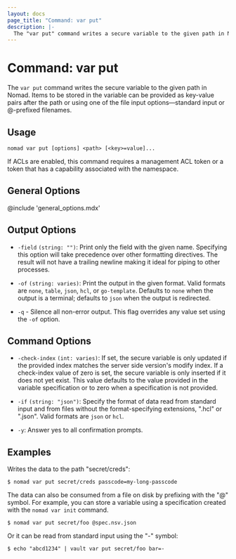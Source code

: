 ```yaml
---
layout: docs
page_title: "Command: var put"
description: |-
  The "var put" command writes a secure variable to the given path in Nomad.
---
```


# Command: var put

The `var put` command writes the secure variable to the given path in Nomad.
Items to be stored in the variable can be provided as key-value pairs after the
path or using one of the file input options—standard input or @-prefixed
filenames.

## Usage

```plaintext
nomad var put [options] <path> [<key>=value]...
```

If ACLs are enabled, this command requires a management ACL token or a token
that has a capability associated with the namespace.

## General Options

@include 'general_options.mdx'

## Output Options

- `-field` `(string: "")`: Print only the field with the given name. Specifying
  this option will take precedence over other formatting directives. The result
  will not have a trailing newline making it ideal for piping to other
  processes.

- `-of` `(string: varies)`: Print the output in the given format. Valid
  formats are `none`, `table`, `json`, `hcl`, or `go-template`. Defaults to
  `none` when the output is a terminal; defaults to `json` when the output is
  redirected.

- `-q` - Silence all non-error output. This flag overrides any value set using
  the `-of` option.

## Command Options

- `-check-index` `(int: varies)`: If set, the secure variable is only updated if
  the provided index matches the server side version's modify index. If a
  check-index value of zero is set, the secure variable is only inserted if it
  does not yet exist. This value defaults to the value provided in the variable
  specification or to zero when a specification is not provided.

- `-if` `(string: "json")`: Specify the format of data read from standard input
  and from files without the format-specifying extensions, ".hcl" or ".json".
  Valid formats are `json` or `hcl`.

- `-y`: Answer yes to all confirmation prompts.

## Examples

Writes the data to the path "secret/creds":

```shell-session
$ nomad var put secret/creds passcode=my-long-passcode
```

The data can also be consumed from a file on disk by prefixing with the "@"
symbol. For example, you can store a variable using a specification created
with the `nomad var init` command.

```shell-session
$ nomad var put secret/foo @spec.nsv.json
```

Or it can be read from standard input using the "-" symbol:

```shell-session
$ echo "abcd1234" | vault var put secret/foo bar=-
```
